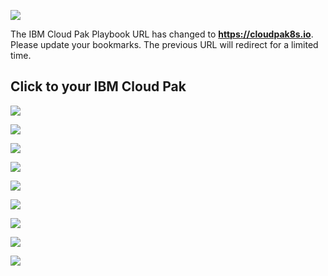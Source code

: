 

<InlineNotification>

![](../images/alertsign.jpg) 

The IBM Cloud Pak Playbook URL has changed to **https://cloudpak8s.io**.
 Please update your bookmarks.
The previous URL will redirect for a limited time. 

</InlineNotification>

## Click to your IBM Cloud Pak

<Row>

<Column colLg={4} colMd={4} noGutterMdLeft>
<ArticleCard
    color="dark"
    title="Cloud Pak for Applications"
    href="/apps/cp4a_overview/"
    >

![](../images/cp4apps2-blue.png)

</ArticleCard>
</Column>

<Column colLg={4} colMd={4} noGutterMdLeft>
<ArticleCard
    color="dark"
    title="Cloud Pak for Automation"
    href="/automation/introduction/"
    >

![](../images/cp4auto2-blue.png)

</ArticleCard>

</Column>

<Column colLg={4} colMd={4} noGutterMdLeft>
<ArticleCard
    color="dark"
    title="Cloud Pak for Integration"
    href="/integration/introduction/"
    >

![](../images/cp4int2-blue.png)

</ArticleCard>
</Column>
</Row>

<Row>

<Column colLg={4} colMd={4} noGutterMdLeft>
<ArticleCard
    color="dark"
    title="Cloud Pak for Multicloud Management"
    href="/mcm/cp4mcm_introduction/"
    >

![](../images/cp4mcm2-blue.png)

</ArticleCard>

</Column>

<Column colLg={4} colMd={4} noGutterMdLeft>
<ArticleCard
    color="dark"
    title="Cloud Pak for Security"
    href="/security/introduction/"
    >

![](../images/cp4sec2-blue.png)

</ArticleCard>

</Column>

<Column colLg={4} colMd={4} noGutterMdLeft>
<ArticleCard
    color="dark"
    title="Multiple Cloud Pak Implementation"
    href="/multipak/multipak_overview/"
    >

![](../images/cpmult2-blue.png)

</ArticleCard>

</Column>

</Row>

<Row>

<Column colLg={4} colMd={4} noGutterMdLeft>
<ArticleCard
    color="dark"
    title="OpenShift Platform Installation"
    href="/ocp/introduction/"
    >

![](../images/rh-ocp2.jpg)

</ArticleCard>
</Column>

<Column colLg={4} colMd={4} noGutterMdLeft>
<ArticleCard
    color="dark"
    title="OpenShift Platform Day-2"
    href="/day2/Introduction/"
    >

![](../images/csmo_ai.png)

</ArticleCard>
</Column>

<Column colLg={4} colMd={4} noGutterMdLeft>
<ArticleCard
    color="dark"
    title="What's New"
    href="/news/"
    >

![](../images/newsextra2.jpg)

</ArticleCard>
</Column>
</Row>
